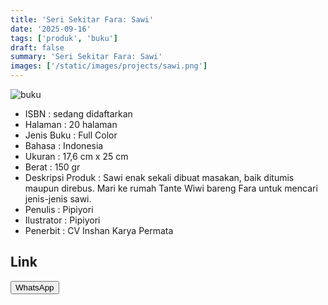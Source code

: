 ```yaml
---
title: 'Seri Sekitar Fara: Sawi'
date: '2025-09-16'
tags: ['produk', 'buku']
draft: false
summary: 'Seri Sekitar Fara: Sawi'
images: ['/static/images/projects/sawi.png']
---
```


![buku](/static/images/projects/sawi.png)

- ISBN : sedang didaftarkan
- Halaman : 20 halaman
- Jenis Buku : Full Color
- Bahasa : Indonesia
- Ukuran : 17,6 cm x 25 cm
- Berat : 150 gr
- Deskripsi Produk : Sawi enak sekali dibuat masakan, baik ditumis maupun direbus. Mari ke rumah Tante Wiwi bareng Fara untuk mencari jenis-jenis sawi.
- Penulis : Pipiyori
- Ilustrator : Pipiyori
- Penerbit : CV Inshan Karya Permata

## Link

<div>
<a
  href="https://wa.me/6281567891021" target="_blank">
    <button className="btn-wa">WhatsApp</button>
  </a>
</div>
